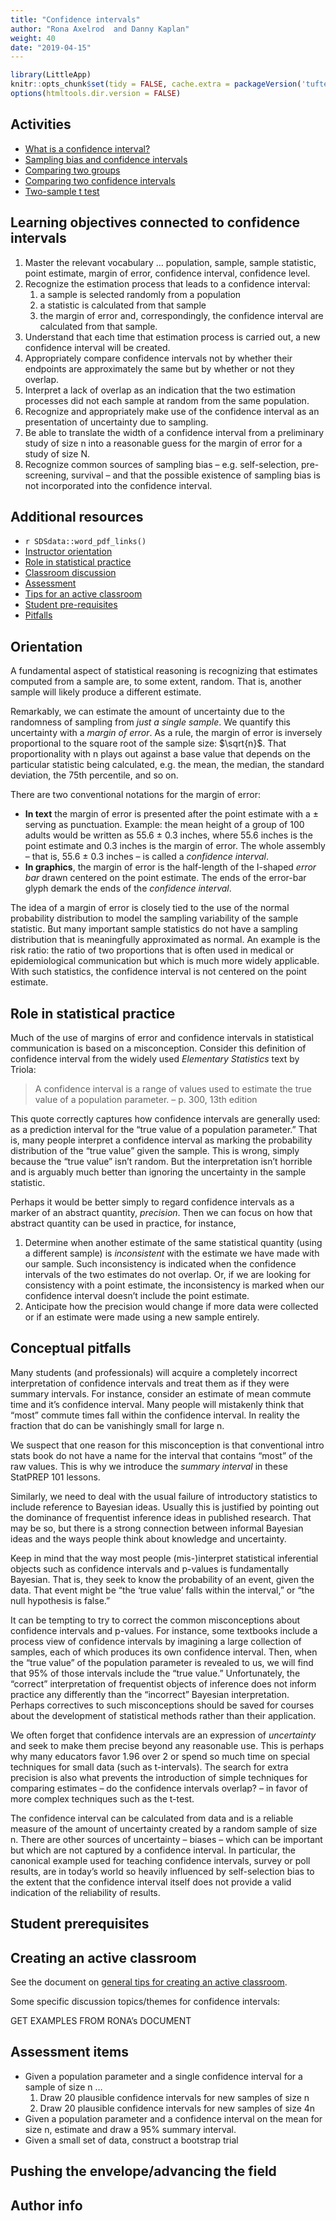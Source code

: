 ```yaml
---
title: "Confidence intervals"
author: "Rona Axelrod  and Danny Kaplan"
weight: 40
date: "2019-04-15"
---
```


```r
library(LittleApp)
knitr::opts_chunk$set(tidy = FALSE, cache.extra = packageVersion('tufte'))
options(htmltools.dir.version = FALSE)
```

## Activities

* [What is a confidence interval?](/lessons/what-is-a-confidence-interval/)
* [Sampling bias and confidence intervals](/lessons/sampling-bias/)
* [Comparing two groups](/lessons/comparing-two-groups/)
* [Comparing two confidence intervals](/lessons/comparing-confidence-intervals/)
* [Two-sample t test](/lessons/two-sample-t-test/) 

## Learning objectives connected to confidence intervals

#. Master the relevant vocabulary ... population, sample, sample statistic, point estimate, margin of error, confidence interval, confidence level.
#. Recognize the estimation process that leads to a confidence interval: 
    1. a sample is selected randomly from a population
    2. a statistic is calculated from that sample
    3. the margin of error and, correspondingly, the confidence interval are calculated from that sample.
#. Understand that each time that estimation process is carried out, a new confidence interval will be created.
#. Appropriately compare confidence intervals not by whether their endpoints are approximately the same but by whether or not they overlap.
#. Interpret a lack of overlap as an indication that the two estimation processes did not each sample at random from the same population.
#. Recognize and appropriately make use of the confidence interval as an presentation of uncertainty due to sampling.
#. Be able to translate the width of a confidence interval from a preliminary study of size n into a reasonable guess for the margin of error for a study of size N.
#. Recognize common sources of sampling bias -- e.g. self-selection, pre-screening, survival -- and that the possible existence of sampling bias is not incorporated into the confidence interval. 

## Additional resources

- `r SDSdata::word_pdf_links()`
- [Instructor orientation](#orientation)
- [Role in statistical practice](#role)
- [Classroom discussion](#discussion)
- [Assessment](#assessment)
- [Tips for an active classroom](#active)
- [Student pre-requisites](#prereqs)
- [Pitfalls](#pitfalls)

## Orientation 

A fundamental aspect of statistical reasoning is recognizing that estimates computed from a sample are, to some extent, random. That is, another sample will likely produce a different estimate. 

Remarkably, we can estimate the amount of uncertainty due to the randomness of sampling from *just a single sample*. We quantify this uncertainty with a *margin of error*. As a rule, the margin of error is inversely proportional to the square root of the sample size: $\sqrt{n}$. That proportionality with n plays out against a base value that depends  on the particular statistic being calculated, e.g. the mean, the median, the standard deviation, the 75th percentile, and so on.

There are two conventional notations for the margin of error:

* **In text** the margin of error is presented after the point estimate with a ± serving as punctuation. Example: the mean height of a group of 100 adults would be written as 55.6 ± 0.3 inches, where 55.6 inches is the point estimate and 0.3 inches is the margin of error. The whole assembly -- that is, 55.6 ± 0.3 inches -- is called a *confidence interval*.
* **In graphics**, the margin of error is the half-length of the I-shaped *error bar* drawn centered on the point  estimate. The ends of the error-bar glyph demark the ends of the *confidence interval*.

The idea of a margin of error is closely tied to the use of the normal probability distribution to model the sampling variability of the sample statistic. But many important sample statistics do not have a sampling distribution that is meaningfully approximated as normal. An example is the risk ratio: the ratio of two proportions that is often used in medical or epidemiological communication but which is much more widely applicable. With such statistics, the confidence interval is not centered on the point estimate.

## Role in statistical practice

Much of the use of margins of error and confidence intervals in statistical communication is based on a misconception. Consider this definition of confidence interval from the widely used *Elementary Statistics* text by Triola:

> A confidence interval is a range of values used to estimate the true value of a population parameter. -- p. 300, 13th edition

This quote correctly captures how confidence intervals are generally used: as a prediction interval for the "true value of a population parameter." That is, many people interpret a confidence interval as marking the probability distribution of the "true value" given the sample. This is wrong, simply because the "true value" isn't random. But the interpretation isn't horrible and is arguably much better than ignoring the uncertainty in the sample statistic.

Perhaps it would be better simply to regard confidence intervals as a marker of an abstract quantity, *precision*. Then we can focus on how that abstract quantity can be used in practice, for instance, 

1. Determine when another estimate of the same statistical quantity (using a different sample) is *inconsistent* with the estimate we have made with our sample. Such inconsistency is indicated when the confidence intervals of the two estimates do not overlap. Or, if we are looking for consistency with a point estimate, the inconsistency is marked when our confidence interval doesn't include the point estimate. 
2. Anticipate how the precision would change if more  data were collected or if an estimate were made using  a new sample entirely.

## Conceptual pitfalls

Many students (and professionals) will acquire a completely incorrect interpretation of confidence intervals and treat them as if they were summary intervals. For instance, consider an estimate of mean commute time and it's confidence interval. Many people will mistakenly think that "most" commute times fall within the confidence interval. In reality the fraction that do can be vanishingly small for large n.

We suspect that one reason for this misconception is that conventional intro stats book do not have a name for the interval that contains "most" of the raw values. This is why we introduce the *summary interval* in these StatPREP 101 lessons.

Similarly, we need to deal with the usual failure of introductory statistics to include reference to Bayesian ideas. Usually this is justified by pointing out the dominance of frequentist inference ideas in published research. That may be so, but there is a strong connection between informal Bayesian ideas and the ways people think about knowledge and uncertainty.

Keep in mind that the way most people (mis-)interpret statistical inferential objects such as confidence intervals and p-values is fundamentally Bayesian. That is, they seek to know the probability of an event, given the data. That event might be "the 'true value' falls within the interval," or "the null hypothesis is false."

It can be tempting to try to correct the common misconceptions about confidence intervals and p-values. For instance, some textbooks include a process view of confidence intervals by imagining a large collection of samples, each of which produces its own confidence interval. Then, when the "true value" of the population parameter is revealed to us, we will find that 95% of those intervals include the "true value." Unfortunately, the "correct" interpretation of frequentist objects of inference does not inform practice any differently than the "incorrect" Bayesian interpretation. Perhaps correctives to such misconceptions should be saved for courses about the development of statistical methods rather than their application.

We often forget that confidence intervals are an expression of *uncertainty* and seek to make them precise beyond any reasonable use. This is perhaps why many educators favor 1.96 over 2 or spend so much time on special techniques for small data (such as t-intervals). The search for extra precision is also what prevents the introduction of simple techniques for comparing estimates -- do the confidence intervals overlap? -- in favor of more complex techniques such as the t-test.

The confidence interval can be calculated from data and is a reliable measure of the amount of uncertainty created by a random sample of size n. There are other sources of uncertainty -- biases -- which can be important but which are not captured by a confidence interval. In particular, the canonical example used for teaching confidence intervals, survey or poll results, are in today's world so heavily influenced by self-selection bias to the extent that the confidence interval itself does not  provide a valid indication of the reliability of results.  



## Student prerequisites {#prereqs}



## Creating an active classroom {#active}

See the document on [general tips for creating an active classroom](/etc/tips-for-active-classroom.html). 

Some specific discussion topics/themes for confidence intervals:

GET EXAMPLES FROM RONA's DOCUMENT



## Assessment items {#assessment}

- Given a population parameter and a single confidence interval for a sample of size n ...
    1. Draw 20 plausible confidence intervals for new samples of size n
    2. Draw 20 plausible confidence intervals for new samples of size 4n
- Given a population parameter and a confidence interval on the mean for  size n, estimate and draw a 95% summary interval.
- Given a small set of data, construct a bootstrap trial 


## Pushing the envelope/advancing the field



## Author info

